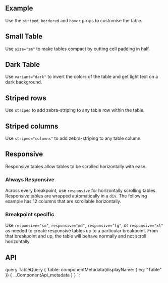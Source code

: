 

<PageHeader title="Tables" />

## Example

Use the `striped`, `bordered` and `hover` props to customise the table.

<ReactPlayground codeText={TableBasic} />

## Small Table

Use `size="sm"` to make tables compact by cutting cell padding in half.

<ReactPlayground codeText={TableSmall} />

## Dark Table

Use `variant="dark"` to invert the colors of the table and get light text
on a dark background.

<ReactPlayground codeText={TableDark} />

## Striped rows

Use `striped` to add zebra-striping to any table row within the table.

<ReactPlayground codeText={TableStripedRow} />

## Striped columns

Use `striped="columns"` to add zebra-striping to any table column.

<ReactPlayground codeText={TableStripedColumns} />

## Responsive

Responsive tables allow tables to be scrolled horizontally with ease.

### Always Responsive

Across every breakpoint, use `responsive` for horizontally scrolling tables.
Responsive tables are wrapped automatically in a `div`. The following example
has 12 columns that are scrollable horizontally.

<ReactPlayground codeText={TableResponsive} />

### Breakpoint specific

Use `responsive="sm"`, `responsive="md"`, `responsive="lg"`, or `responsive="xl"`
as needed to create responsive tables up to a particular breakpoint. From that
breakpoint and up, the table will behave normally and not scroll horizontally.

<ReactPlayground codeText={TableResponsiveBreakpoints} />

## API

<ComponentApi metadata={props.data.Table} />

  query TableQuery {
    Table: componentMetadata(displayName: { eq: "Table" }) {
      ...ComponentApi_metadata
    }
  }
`;
